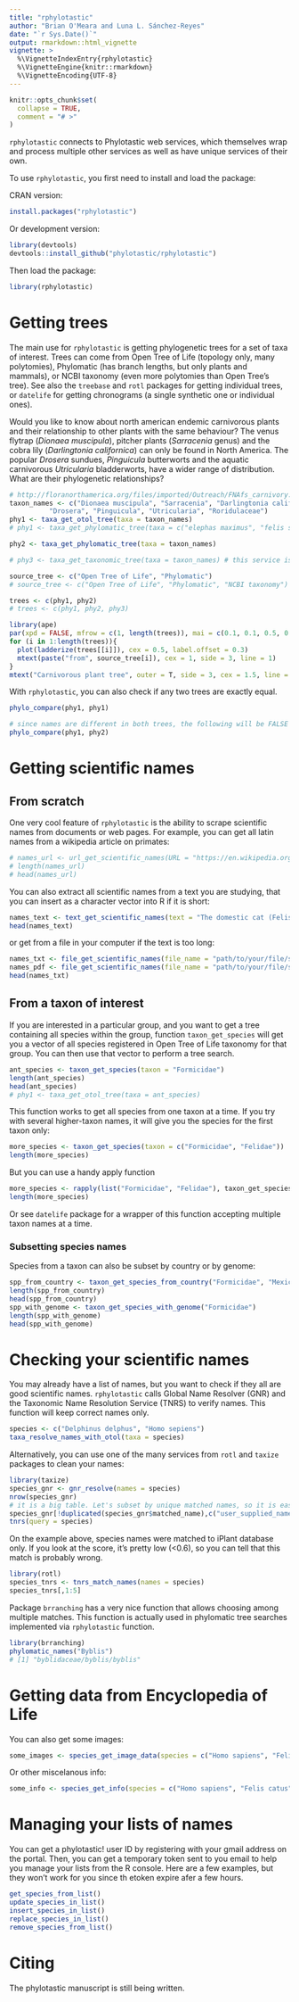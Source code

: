 ```yaml
---
title: "rphylotastic"
author: "Brian O'Meara and Luna L. Sánchez-Reyes"
date: "`r Sys.Date()`"
output: rmarkdown::html_vignette
vignette: >
  %\VignetteIndexEntry{rphylotastic}
  %\VignetteEngine{knitr::rmarkdown}
  %\VignetteEncoding{UTF-8}
---
```


```r
knitr::opts_chunk$set(
  collapse = TRUE,
  comment = "# >"
)
```

`rphylotastic` connects to Phylotastic web services, which themselves wrap and process multiple other services as well as have unique services of their own.

To use `rphylotastic`, you first need to install and load the package:

CRAN version:

```r
install.packages("rphylotastic")
```

Or development version:

```r
library(devtools)
devtools::install_github("phylotastic/rphylotastic")
```

Then load the package:

```r
library(rphylotastic)
```

# Getting trees

The main use for `rphylotastic` is getting phylogenetic trees for a set of taxa of interest. Trees can come from Open Tree of Life (topology only, many polytomies), Phylomatic (has branch lengths, but only plants and mammals), or NCBI taxonomy (even more polytomies than Open Tree's tree). See also the `treebase` and `rotl` packages for getting individual trees, or `datelife` for getting chronograms (a single synthetic one or individual ones).

Would you like to know about north american endemic carnivorous plants and their relationship to other plants with the same behaviour?
The venus flytrap (_Dionaea muscipula_), pitcher plants (_Sarracenia_ genus) and the cobra lily (_Darlingtonia californica_) can only be found in North America. The popular _Drosera_ sundues, _Pinguicula_ butterworts and the aquatic carnivorous _Utricularia_ bladderworts, have a wider range of distribution. What are their phylogenetic relationships?

```r

# http://floranorthamerica.org/files/imported/Outreach/FNAfs_carnivory.pdf
taxon_names <- c("Dionaea muscipula", "Sarracenia", "Darlingtonia californica",
          "Drosera", "Pinguicula", "Utricularia", "Roridulaceae")
phy1 <- taxa_get_otol_tree(taxa = taxon_names)
# phy1 <- taxa_get_phylomatic_tree(taxa = c("elephas maximus", "felis silvestris", "homo sapiens"))

phy2 <- taxa_get_phylomatic_tree(taxa = taxon_names)

# phy3 <- taxa_get_taxonomic_tree(taxa = taxon_names) # this service is giving Error in open.connection(con, "rb") : HTTP error 500. (2018.06.21)

source_tree <- c("Open Tree of Life", "Phylomatic")
# source_tree <- c("Open Tree of Life", "Phylomatic", "NCBI taxonomy")

trees <- c(phy1, phy2)
# trees <- c(phy1, phy2, phy3)

library(ape)
par(xpd = FALSE, mfrow = c(1, length(trees)), mai = c(0.1, 0.1, 0.5, 0.1), oma = c(0, 1, 2, 1))
for (i in 1:length(trees)){
  plot(ladderize(trees[[i]]), cex = 0.5, label.offset = 0.3)
  mtext(paste("from", source_tree[i]), cex = 1, side = 3, line = 1)
}
mtext("Carnivorous plant tree", outer = T, side = 3, cex = 1.5, line = 0)

```

With `rphylotastic`, you can also check if any two trees are exactly equal.
```r

phylo_compare(phy1, phy1)

# since names are different in both trees, the following will be FALSE
phylo_compare(phy1, phy2)
```

# Getting scientific names
## From scratch
One very cool feature of `rphylotastic` is the ability to scrape scientific names from documents or web pages. For example, you can get all latin names from a wikipedia article on primates:

```r
# names_url <- url_get_scientific_names(URL = "https://en.wikipedia.org/wiki/Primate") # this was failing 2018.09.17
# length(names_url)
# head(names_url)
```

You can also extract all scientific names from a text you are studying, that you can insert as a character vector into R if it is short:
```r
names_text <- text_get_scientific_names(text = "The domestic cat (Felis silvestris catus or Felis catus) is a small, typically furry, carnivorous mammal.")
head(names_text)
```

or get from a file in your computer if the text is too long:
```r
names_txt <- file_get_scientific_names(file_name = "path/to/your/file/species.txt")
names_pdf <- file_get_scientific_names(file_name = "path/to/your/file/species.pdf")
head(names_txt)
```


## From a taxon of interest
If you are interested in a particular group, and you want to get a tree containing all species within the group, function `taxon_get_species` will get you a vector of all species registered in Open Tree of Life taxonomy for that group. You can then use that vector to perform a tree search.

```r
ant_species <- taxon_get_species(taxon = "Formicidae")
length(ant_species)
head(ant_species)
# phy1 <- taxa_get_otol_tree(taxa = ant_species)
```
This function works to get all species from one taxon at a time. If you try with several higher-taxon names, it will give you the species for the first taxon only:
```r
more_species <- taxon_get_species(taxon = c("Formicidae", "Felidae"))
length(more_species)
```
But you can use a handy apply function
```r
more_species <- rapply(list("Formicidae", "Felidae"), taxon_get_species)
length(more_species)
```
Or see `datelife` package for a wrapper of this function accepting multiple taxon names at a time.

### Subsetting species names
Species from a taxon can also be subset by country or by genome:
```r
spp_from_country <- taxon_get_species_from_country("Formicidae", "Mexico")
length(spp_from_country)
head(spp_from_country)
spp_with_genome <- taxon_get_species_with_genome("Formicidae")
length(spp_with_genome)
head(spp_with_genome)
```
# Checking your scientific names
You may already have a list of names, but you want to check if they all are good scientific names. `rphylotastic` calls Global Name Resolver (GNR) and the Taxonomic Name Resolution Service (TNRS) to verify names. This function will keep correct names only.

```r
species <- c("Delphinus delphus", "Homo sepiens")
taxa_resolve_names_with_otol(taxa = species)
```
Alternatively, you can use one of the many services from `rotl` and `taxize` packages to clean your names:

```r
library(taxize)
species_gnr <- gnr_resolve(names = species)
nrow(species_gnr)
# it is a big table. Let's subset by unique matched names, so it is easier to choose:
species_gnr[!duplicated(species_gnr$matched_name),c("user_supplied_name", "matched_name")]
tnrs(query = species)
```

On the example above, species names were matched to iPlant database only. If you look at the score, it's pretty low (<0.6), so you can tell that this match is probably wrong.

```r
library(rotl)
species_tnrs <- tnrs_match_names(names = species)
species_tnrs[,1:5]

```
Package `brranching` has a very nice function that allows choosing among multiple matches. This function is actually used in phylomatic tree searches implemented via `rphylotastic` function.

```r
library(brranching)
phylomatic_names("Byblis")
# [1] "byblidaceae/byblis/byblis"
```

# Getting data from Encyclopedia of Life
You can also get some images:

```r
some_images <- species_get_image_data(species = c("Homo sapiens", "Felis catus"))
```
Or other miscelanous info:
```r
some_info <- species_get_info(species = c("Homo sapiens", "Felis catus"))
```

# Managing your lists of names
You can get a phylotastic! user ID by registering with your gmail address on the portal. Then, you can get a temporary token sent to you email to help you manage your lists from the R console. Here are a few examples, but they won't work for you since th etoken expire afer a few hours.
```r
get_species_from_list()
update_species_in_list()
insert_species_in_list()
replace_species_in_list()
remove_species_from_list()
```

# Citing

The phylotastic manuscript is still being written.
